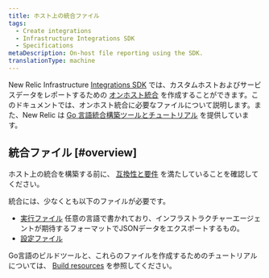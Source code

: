 ```yaml
---
title: ホスト上の統合ファイル
tags:
  - Create integrations
  - Infrastructure Integrations SDK
  - Specifications
metaDescription: On-host file reporting using the SDK.
translationType: machine
---
```


New Relic Infrastructure [Integrations SDK](/docs/infrastructure/integrations/intro-infrastructure-integrations) では、カスタムホストおよびサービスデータをレポートするための [オンホスト統合](/docs/integrations/host-integrations/getting-started/introduction-host-integrations) を作成することができます。このドキュメントでは、オンホスト統合に必要なファイルについて説明します。また、New Relic は [Go 言語統合構築ツールとチュートリアル](/docs/infrastructure/integrations-sdk/tools-resources/infrastructure-integration-building-resources) を提供しています。

## 統合ファイル [#overview]

ホスト上の統合を構築する前に、 [互換性と要件](/docs/integrations/integrations-sdk/getting-started/compatibility-requirements-infrastructure-integrations-sdk) を満たしていることを確認してください。

統合には、少なくとも以下のファイルが必要です。

* [実行ファイル](/docs/infrastructure/infrastructure-integrations/custom-integrations/create-integration-executable-file) 任意の言語で書かれており、インフラストラクチャーエージェントが期待するフォーマットでJSONデータをエクスポートするもの。
* [設定ファイル](/docs/create-integrations/infrastructure-integrations-sdk/specifications/host-integrations-standard-configuration-format)

Go言語のビルドツールと、これらのファイルを作成するためのチュートリアルについては、 [Build resources](/docs/integrations/integrations-sdk/getting-started/integrations-tutorials-build-resources) を参照してください。